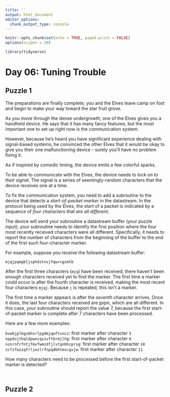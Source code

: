 ```yaml
---
title: ''
output: html_document
editor_options: 
  chunk_output_type: console
---
```


```r
knitr::opts_chunk$set(echo = TRUE, paged.print = FALSE)
options(scipen = 20)

library(tidyverse)
```

# Day 06: Tuning Trouble

## Puzzle 1

The preparations are finally complete; you and the Elves leave camp on foot and begin to make your way toward the star fruit grove.

As you move through the dense undergrowth, one of the Elves gives you a handheld device. He says that it has many fancy features, but the most important one to set up right now is the communication system.

However, because he's heard you have significant experience dealing with signal-based systems, he convinced the other Elves that it would be okay to give you their one malfunctioning device - surely you'll have no problem fixing it.

As if inspired by comedic timing, the device emits a few colorful sparks.

To be able to communicate with the Elves, the device needs to *lock on to their signal*. The signal is a series of seemingly-random characters that the device receives one at a time.

To fix the communication system, you need to add a subroutine to the device that detects a *start-of-packet marker* in the datastream. In the protocol being used by the Elves, the start of a packet is indicated by a sequence of *four characters that are all different*.

The device will send your subroutine a datastream buffer (your puzzle input); your subroutine needs to identify the first position where the four most recently received characters were all different. Specifically, it needs to report the number of characters from the beginning of the buffer to the end of the first such four-character marker.

For example, suppose you receive the following datastream buffer:

`mjqjpqmgbljsphdztnvjfqwrcgsmlb`

After the first three characters (`mjq`) have been received, there haven't been enough characters received yet to find the marker. The first time a marker could occur is after the fourth character is received, making the most recent four characters `mjqj`. Because `j` is repeated, this isn't a marker.

The first time a marker appears is after the *seventh* character arrives. Once it does, the last four characters received are jpqm, which are all different. In this case, your subroutine should report the value 7, because the first start-of-packet marker is complete after 7 characters have been processed.

Here are a few more examples:

`bvwbjplbgvbhsrlpgdmjqwftvncz`: first marker after character `5`
`nppdvjthqldpwncqszvftbrmjlhg`: first marker after character `6`
`nznrnfrfntjfmvfwmzdfjlvtqnbhcprsg`: first marker after character `10`
`zcfzfwzzqfrljwzlrfnpqdbhtmscgvjw`: first marker after character `11`

How many characters need to be processed before the first start-of-packet marker is detected?

```r
```


```r
```




## Puzzle 2



```r
```